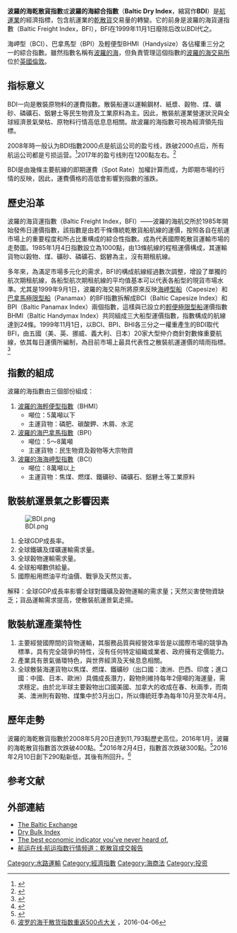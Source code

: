 '''波羅的海乾散貨指數'''或'''波羅的海綜合指數'''（'''Baltic Dry Index'''，縮寫作'''BDI'''）是[[航運業|航運業]]的經濟指標，包含航運業的[[乾散貨|乾散貨]]交易量的轉變。它的前身是波羅的海貨運指數（Baltic Freight Index，BFI），BFI在1999年11月1日廢除后改以BDI代之。

海岬型（BCI）、巴拿馬型（BPI）及輕便型BHMI（Handysize）各佔權重三分之一的綜合指數。雖然指數名稱有[[波羅的海|波羅的海]]，但負責管理這個指數的[[波羅的海交易所|波羅的海交易所]]位於[[英國|英國]][[倫敦|倫敦]]。

== 指标意义 ==

BDI一向是散裝原物料的運費指數。散裝船運以運輸鋼材、紙漿、穀物、煤、礦砂、磷礦石、鋁礬土等民生物資及工業原料為主。因此，散裝航運業營運狀況與全球經濟景氣榮枯、原物料行情高低息息相關。故波羅的海指數可視為經濟領先指標。

2008年時一般认为BDI指數2000点是航运公司的盈亏线，跌破2000点后，所有航运公司都是亏损运营。<ref>{{Cite web |url=http://finance.ifeng.com/news/industry/corporate/20081216/261308.shtml |title=BDI暴跌 中国远洋套期保值浮亏高达53.8亿元 |date=2008-12-16 |access-date=2010-07-19 |archive-date=2018-11-14 |archive-url=https://web.archive.org/web/20181114103716/http://finance.ifeng.com/news/industry/corporate/20081216/261308.shtml |dead-url=no }}</ref>2017年的盈亏线則在1200點左右。<ref>{{Cite web |url=http://news.cnstock.com/industry,taojin-201708-4121809.htm |title=BDI上涨至盈亏平衡点 航运业展现复苏苗头 |date=2017-08-28 |access-date=2017-11-21 |archive-date=2017-12-01 |archive-url=https://web.archive.org/web/20171201034209/http://news.cnstock.com/industry,taojin-201708-4121809.htm |dead-url=no }}</ref>

BDI是由幾條主要航線的即期運費（Spot Rate）加權計算而成，为即期市場的行情的反映，因此，運費價格的高低會影響到指數的漲跌。

==歷史沿革==
波羅的海貨運指數（Baltic Freight Index，BFI）——波羅的海航交所於1985年開始發佈日運價指數，該指數是由若干條傳統乾散貨船航線的運價，按照各自在航運市場上的重要程度和所占比重構成的綜合性指數。成為代表國際乾散貨運輸市場的走勢圖。1985年1月4日指數設立為1000點，由13條航線的程租運價構成，其運輸貨物以穀物、煤、礦砂、磷礦石、鋁礬為主，沒有期租航線。

多年來，為滿足市場多元化的需求，BFI的構成航線經過數次調整，增設了單獨的航次期租航線，各船型航次期租航線的平均值基本可以代表各船型的現貨市場水準。尤其是1999年9月1日，波羅的海交易所將原來反映[[好望角型|海岬型船]]（Capesize）和[[巴拿马型|巴拿馬極限型船]]（Panamax）的BFI指數拆解成BCI（Baltic Capesize Index）和BPI（Baltic Panamax Index）兩個指數，這樣與已設立的[[大灵便型散货船|輕便極限型船]]運價指數BHMI（Baltic Handymax Index）共同組成三大船型運價指數，指數構成的航線達到24條。1999年11月1日，以BCI、BPI、BHI各三分之一權重產生的BDI取代BFI，由五國（美、英、挪威、義大利、日本）20家大型仲介商針對數條重要航線，依其每日運價所編制，為目前市場上最具代表性之散裝航運運價的晴雨指標。<ref name=cn20160107>{{Cite news |url=http://www.chinanews.com/cj/2016/01-07/7705002.shtml |title=BDI屡创历史新低 航运业“逼近破产潮边缘” |publisher=中新網 |date=2016-01-07 |accessdate=2016-01-12 |archive-date=2018-10-06 |archive-url=https://web.archive.org/web/20181006031410/http://www.chinanews.com/cj/2016/01-07/7705002.shtml |dead-url=no }}</ref>

==指數的組成==
波羅的海指數由三個部份組成：
# [[波羅的海輕便型指數|波羅的海輕便型指數]]（BHMI）
#* 噸位：5萬噸以下
#* 主運貨物：磷肥、碳酸鉀、木屑、水泥	                   
# [[波羅的海巴拿馬指數|波羅的海巴拿馬指數]]（BPI）
#* 噸位：5～8萬噸
#* 主運貨物：民生物資及穀物等大宗物資	                    
# [[波羅的海海岬型指數|波羅的海海岬型指數]]（BCI）
#* 噸位：8萬噸以上
#* 主運貨物：焦煤、燃煤、鐵礦砂、磷礦石、鋁礬土等工業原料 
              
== 散裝航運景氣之影響因素 ==
[[File:BDI.png|thumb]]
#全球GDP成長率。
#全球鐵礦及煤礦運輸需求量。
#全球穀物運輸需求量。
#全球船噸數供給量。
#國際船用燃油平均油價、戰爭及天然災害。

解释：全球GDP成長率影響全球對鐵礦及穀物運輸的需求量；天然災害使物資缺乏；貨品運輸需求提高，使散裝航運景氣走揚。

== 散裝航運產業特性 ==
#主要經營國際間的貨物運輸，其服務品質與經營效率皆是以國際市場的競爭為標準，具有完全競爭的特性，沒有任何特定組織或業者、政府擁有定價能力。
#產業具有景氣循環特色，與世界經濟及天候息息相關。
#全球散裝海運貨物以焦煤、燃煤、鐵礦砂（出口國：澳洲、巴西、印度；進口國：中國、日本、歐洲）具備成長潛力，穀物則維持每年2億噸的海運量，需求穩定。由於北半球主要穀物出口國美國、加拿大的收成在春、秋兩季，而南美、澳洲則有穀物、煤集中於3月出口，所以傳統旺季為每年10月至次年4月。

== 歷年走勢 ==
波羅的海乾散貨指數於2008年5月20日達到11,793點歷史高位。2016年1月，波羅的海乾散貨指數首次跌破400點。<ref>{{Cite news |url=http://hk.on.cc/hk/bkn/cnt/finance/20160119/bkn-20160119222928636-0119_00842_001.html |title=經濟寒冬仍未停　波羅的海指數連跌12日 |work=東網即時 |date=2016-01-19 |accessdate=2016-01-20 |archive-date=2018-10-05 |archive-url=https://web.archive.org/web/20181005211426/http://hk.on.cc/hk/bkn/cnt/finance/20160119/bkn-20160119222928636-0119_00842_001.html |dead-url=no }}</ref>2016年2月4日，指數首次跌破300點。<ref>{{Cite web |url=http://hk.on.cc/hk/bkn/cnt/finance/20160204/bkn-20160204221316030-0204_00842_001.html |title=經濟寒冬：波羅的海指數8連跌新低　穿300關 |access-date=2016-02-04 |archive-date=2018-10-05 |archive-url=https://web.archive.org/web/20181005211419/http://hk.on.cc/hk/bkn/cnt/finance/20160204/bkn-20160204221316030-0204_00842_001.html |dead-url=no }}</ref>2016年2月10日創下290點新低，其後有所回升。<ref>[http://news.cnstock.com/news/sns_bwkx/201604/3756630.htm 波罗的海干散货指数重返500点大关] {{Wayback|url=http://news.cnstock.com/news/sns_bwkx/201604/3756630.htm |date=20160821131544 }}，2016-04-06</ref>

== 参考文献 ==
<div class="references-small">
<references />
</div>

== 外部連結 ==
* [http://www.balticexchange.com/ The Baltic Exchange] {{Wayback|url=http://www.balticexchange.com/ |date=20200716172007 }}
* [https://web.archive.org/web/20070927094326/http://www.drybulkindex.com/ Dry Bulk Index]
* [http://www.slate.com/id/2090303/ The best economic indicator you've never heard of.] {{Wayback|url=http://www.slate.com/id/2090303/ |date=20110827134409 }}
* [http://www.sol.com.cn/freightindex/zhs1_more.asp?pid=3 航运在线·航运指数行情频道：乾散貨成交報告]{{dead link|date=2018年3月 |bot=InternetArchiveBot |fix-attempted=yes }}

[[Category:水路運輸|Category:水路運輸]]
[[Category:經濟指數|Category:經濟指數]]
[[Category:海商法|Category:海商法]]
[[Category:投资|Category:投资]]